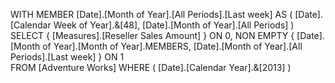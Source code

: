 WITH
MEMBER [Date].[Month of Year].[All Periods].[Last week] AS
  	 ( [Date].[Calendar Week of Year].&[48],
  	   [Date].[Month of Year].[All Periods] )
SELECT
	{ [Measures].[Reseller Sales Amount] } ON 0,
	NON EMPTY
	{ [Date].[Month of Year].[Month of Year].MEMBERS,
	  [Date].[Month of Year].[All Periods].[Last week] } ON 1  
FROM
	[Adventure Works]
WHERE
	( [Date].[Calendar Year].&[2013] )


